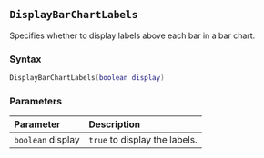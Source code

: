 ::: {.minipage data-latex="{\textwidth}"}
## `DisplayBarChartLabels`

Specifies whether to display labels above each bar in a bar chart\index{graphs!bar charts}.

### Syntax {-}

``` .lua
DisplayBarChartLabels(boolean display)
```

### Parameters {-}

**Parameter** | **Description**
| :-- | :-- |
| `boolean` display | `true` to display the labels. |
:::